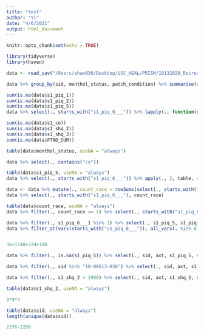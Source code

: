 ```yaml
---
title: "test"
author: "Yi"
date: "4/6/2021"
output: html_document
---
```


```r
knitr::opts_chunk$set(echo = TRUE)
```

```r
library(tidyverse)
library(haven)
```

```r
data <- read_sav("/Users/zhan039/Desktop/USC_HEAL/PRISM/10132020_RecreateData/04062021_add_numeric_time/PRISM_scores_demo_rat_new_time.sav")
```

```r
data %>% group_by(sid, menthol_status, patch_condition) %>% summarise(n = n())

sum(is.na(data$s1_piq_1))
sum(is.na(data$s1_piq_2))
sum(is.na(data$s1_piq_5))
data %>% select(., starts_with("s1_piq_6___")) %>% lapply(., function(x) sum(is.na(.)))

sum(is.na(data$s1_co))
sum(is.na(data$s1_shq_2))
sum(is.na(data$s1_shq_3))
sum(is.na(data$FTND_SUM))

table(data$menthol_status, useNA = "always")

data %>% select(., contains("co"))
```


```r
table(data$s1_piq_5, useNA = "always")
data %>% select(., starts_with("s1_piq_6___")) %>% apply(., 2, table, useNA = "always")

data <- data %>% mutate(., count_race = rowSums(select(., starts_with("s1_piq_6___"))))
data %>% select(., starts_with("s1_piq_6___"), count_race)

table(data$count_race, useNA = "always")
data %>% filter(., count_race <= 1) %>% select(., starts_with("s1_piq_6___")) %>% lapply(., table, useNA = "always")

data %>% filter(., s1_piq_6___1 %in% 1) %>% select(., s1_piq_5, s1_piq_6___1)
data %>% filter_at(vars(starts_with("s1_piq_6___")), all_vars(. %in% 0)) %>% select(., sid, s1_piq_5, starts_with("s1_piq_6___"))


36+1548+324+108

data %>% filter(., is.na(s1_piq_5)) %>% select(., sid, axt, s1_piq_5, starts_with("s1_piq_6___"))

data %>% filter(., sid %in% "18-00613-036") %>% select(., sid, axt, s1_piq_5, starts_with("s1_piq_6___"))

data %>% filter(., s1_shq_2 > 1990) %>% select(., sid, axt, s1_shq_2, s1_dob, s1_piq_2)

table(data$s1_shq_2, useNA = "always")

3*9*4

table(data$sid, useNA = "always")
length(unique(data$sid))

2376-2268
```

